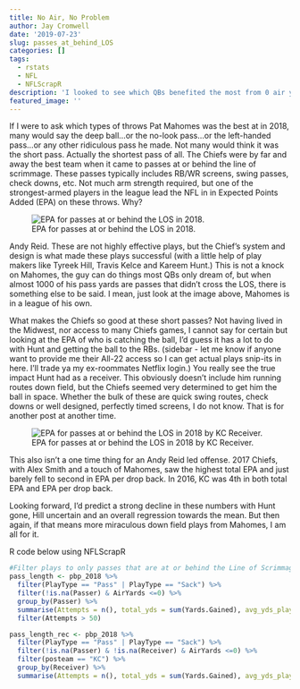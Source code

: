 ```yaml
---
title: No Air, No Problem
author: Jay Cromwell
date: '2019-07-23'
slug: passes_at_behind_LOS
categories: []
tags:
  - rstats
  - NFL
  - NFLScrapR
description: 'I looked to see which QBs benefited the most from 0 air yard throws'
featured_image: ''
---
```



If I were to ask which types of throws Pat Mahomes was the best at in 2018, many would say the deep ball...or the no-look pass...or the left-handed pass...or any other ridiculous pass he made. Not many would think it was the short pass. Actually the shortest pass of all. The Chiefs were by far and away the best team when it came to passes at or behind the line of scrimmage. These passes typically includes RB/WR screens, swing passes, check downs, etc. Not much arm strength required, but one of the strongest-armed players in the league lead the NFL in in Expected Points Added (EPA) on these throws. Why?

![EPA for passes at or behind the LOS in 2018.](/images/Passes_at_behind_LOS_2018.png)


Andy Reid. These are not highly effective plays, but the Chief's system and design is what made these plays successful (with a little help of play makers like Tyreek Hill, Travis Kelce and Kareem Hunt.) This is not a knock on Mahomes, the guy can do things most QBs only dream of, but when almost 1000 of his pass yards are passes that didn't cross the LOS, there is something else to be said. I mean, just look at the image above, Mahomes is in a league of his own. 



What makes the Chiefs so good at these short passes? Not having lived in the Midwest, nor access to many Chiefs games, I cannot say for certain but looking at the EPA of who is catching the ball, I'd guess it has a lot to do with Hunt and getting the ball to the RBs. (sidebar - let me know if anyone want to provide me their All-22 access so I can get actual plays snip-its in here. I'll trade ya my ex-roommates Netflix login.) You really see the true impact Hunt had as a receiver. This obviously doesn't include him running routes down field, but the Chiefs seemed very determined to get him the ball in space. Whether the bulk of these are quick swing routes, check downs or well designed, perfectly timed screens, I do not know. That is for another post at another time.


![EPA for passes at or behind the LOS in 2018  by KC Receiver.](/images/passes_at_behind_LOS_KC_Rec.png)

This also isn't a one time thing for an Andy Reid led offense. 2017 Chiefs, with Alex Smith and a touch of Mahomes, saw the highest total EPA and just barely fell to second in EPA per drop back. In 2016, KC was 4th in both total EPA and EPA per drop back. 

Looking forward, I'd predict a strong decline in these numbers with Hunt gone, Hill uncertain and an overall regression towards the mean. But then again, if that means more miraculous down field plays from Mahomes, I am all for it.


R code below using NFLScrapR
```r
#Filter plays to only passes that are at or behind the Line of Scrimmage
pass_length <- pbp_2018 %>%
  filter(PlayType == "Pass" | PlayType == "Sack") %>%
  filter(!is.na(Passer) & AirYards <=0) %>%
  group_by(Passer) %>%
  summarise(Attempts = n(), total_yds = sum(Yards.Gained), avg_yds_play = mean(Yards.Gained), Total_EPA = sum(EPA, na.rm = TRUE), EPA_per_Att = mean(EPA, na.rm = TRUE)) %>%
  filter(Attempts > 50) 

pass_length_rec <- pbp_2018 %>%
  filter(PlayType == "Pass" | PlayType == "Sack") %>%
  filter(!is.na(Passer) & !is.na(Receiver) & AirYards <=0) %>%
  filter(posteam == "KC") %>%
  group_by(Receiver) %>%
  summarise(Attempts = n(), total_yds = sum(Yards.Gained), avg_yds_play = mean(Yards.Gained), Total_EPA = sum(EPA, na.rm = TRUE), EPA_per_Att = mean(EPA, na.rm = TRUE))


```


